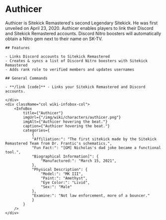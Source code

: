 
# Authicer

<div className="row wiki-parent">
    <div className="col wiki-content-col">
    Authicer is Sitekick Remastered's second Legendary Sitekick.  He was first unveiled on April 23, 2020.  Authicer enables players to link their Discord and Sitekick Remastered accounts.  Discord Nitro boosters will automatically obtain a Nitro gem next to their name on SK-TV.

    ## Features

    - Links Discord accounts to Sitekick Remastered
    - Creates & syncs a list of Discord Nitro boosters with Sitekick Remastered
    - Adds rank role to verified members and updates usernames

    ## General Commands

    - **/link [code]** - Links your Sitekick Remastered and Discord accounts.

    </div>
    <div className="col wiki-infobox-col">
        <InfoBox 
            title={"Authicer"}
            imgUrl={"/img/wiki/characters/authicer.png"}
            imgAlt={"Authicer hovering the beat."}
            caption={"Authicer hovering the beat."}
            categories={
                {
                "Affiliation:": "The first sitekick made by the Sitekick Remastered Team from Dr. Frantic's schematics.",
                "Fun Fact:": "[GM] Nicholas's dad joke became a functional tool.",
                "Biographical Information]": {
                    "Manufactured:": "March 15, 2021",
                },
                "Physical Description": {
                    "Model:": "MK III",
                    "Paint:": "Amethyst",
                    "Eye Color:": "Livid",
                    "Sex:": "Male"
                },
                "Examine:": "Not law enforcement, more of a bouncer."
                }
            }
        />
    </div>
</div>
